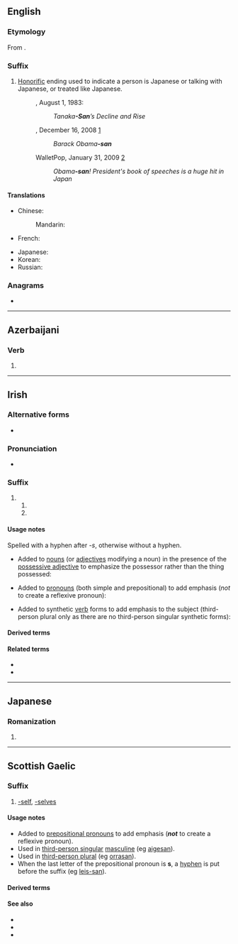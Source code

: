 {{also|Appendix:Variations of "san"}}
==English==

===Etymology===
From {{bor|en|ja|-}} {{ja-r|さん}}.

===Suffix===
{{en-suffix}}

# [[honorific|Honorific]] ending used to indicate a person is Japanese or talking with Japanese, or treated like Japanese.
#: {{w|Time (magazine)|''Time''}}, August 1, 1983:
#:: ''Tanaka'''-San'''’s Decline and Rise''
#: ''{{w|Wall Street Journal}}'', December 16, 2008 [http://online.wsj.com/article/SB122938932478509075.html]
#:: ''Barack Obama'''-san'''''
#: WalletPop, January 31, 2009 [http://www.walletpop.com/blog/2009/01/31/obama-san-presidents-book-of-speeches-is-a-huge-hit-in-japan/]
#:: ''Obama'''-san'''! President's book of speeches is a huge hit in Japan''

====Translations====
{{trans-top|Japanese honorific ending}}
* Chinese:
*: Mandarin: {{t+|cmn|桑|tr=-sāng|sc=Hani}} {{q|rare, usually translated with honorific titles as in English - Mr, Mrs, Miss}}
* French: {{t+|fr|-san}}
{{trans-mid}}
* Japanese: {{t+|ja|さん|tr=-san}}
* Korean: {{t+|ko|상}}
* Russian: {{t|ru|-сан|m|f}}
{{trans-bottom}}

{{trans-see|Mr}}
{{trans-see|Ms}}
{{trans-see|Mrs}}
{{trans-see|Miss}}
{{trans-see|Mx}}

===Anagrams===
* {{anagrams|en|a=ans|ANS|NAS|NAs|NSA|SNA|ans|ans.}}

----

==Azerbaijani==

===Verb===
{{az-suffix-forms|a=san|ə=sən}}
{{head|az|verb form}}

# {{non-gloss|Form of {{m|az|-sən}} after the vowels A / I / O / U.}}

----

==Irish==

===Alternative forms===
* {{l|ga|-sean}} {{qualifier|used after palatalized consonants and front vowels}}

===Pronunciation===
* {{IPA|ga|/sˠənˠ/}}

===Suffix===
{{ga-suffix|e}}

# {{non-gloss definition|emphatic suffix of the following persons; used after velarized consonants and back vowels}}
## {{n-g|third-person singular masculine}}
## {{n-g|third-person plural}}

====Usage notes====
Spelled with a hyphen after ''-s'', otherwise without a hyphen.
* Added to [[noun]]s (or [[adjective]]s modifying a noun) in the presence of the [[possessive adjective]] to emphasize the possessor rather than the thing possessed:
*: {{uxi|ga|a mhadra'''san'''|''his'' dog}}
*: {{uxi|ga|a gcarr dearg'''san'''|''their'' red car}}
* Added to [[pronoun]]s (both simple and prepositional) to add emphasis (''not'' to create a reflexive pronoun):
*: {{uxi|ga|as'''-san'''|out of ''him''|inline=1}}
*: {{uxi|ga|siad'''san''', iad'''san'''|''they'', ''them''}}
* Added to synthetic [[verb]] forms to add emphasis to the subject (third-person plural only as there are no third-person singular synthetic forms):
*: {{uxi|ga|chualadar'''san'''|''they'' heard}}

====Derived terms====
{{suffixsee|ga}}

====Related terms====
* {{l|ga|-ne}}
* {{l|ga|-sa}}

----

==Japanese==

===Romanization===
{{ja-romaji}}

# {{ja-romanization of|さん}}

----

==Scottish Gaelic==

===Suffix===
{{head|gd|suffix}}

# [[-self]], [[-selves]] {{qualifier|emphatic}}

====Usage notes====
* Added to [[prepositional pronoun]]s to add emphasis ('''''not''''' to create a reflexive pronoun).
* Used in [[third-person singular]] [[masculine]] (eg [[aigesan]]).
* Used in [[third-person plural]] (eg [[orrasan]]).
* When the last letter of the prepositional pronoun is '''s''', a [[hyphen]] is put before the suffix (eg [[leis-san]]).

====Derived terms====
{{suffixsee|gd}}

====See also====
* {{l|gd|-e}}
* {{l|gd|-sa}}
* {{l|gd|-se}}
